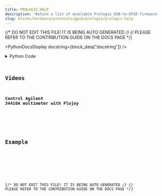 ```yaml
---
title: PROLOGIX_HELP
description: "Return a list of available Prologix USB-to-GPIB firmware commands."
slug: blocks/hardware/protocols/gpib/prologix/prologix-help
---
```


{/* DO NOT EDIT THIS FILE! IT IS BEING AUTO GENERATED */}
{/* PLEASE REFER TO THE CONTRIBUTION GUIDE ON THE DOCS PAGE */}


<PythonDocsDisplay docstring={block_data["docstring"]} />
<details>
<summary>Python Code</summary>



<Code code={pythonCode} lang="py" wrap theme="dracula" />

[Find this Flojoy Block on GitHub](https://github.com/flojoy-ai/blocks/blob/main/blocks/HARDWARE/PROTOCOLS/GPIB/PROLOGIX/PROLOGIX_HELP/PROLOGIX_HELP.py)

</details>

## Videos


### Control Agilent 34410A multimeter with Flojoy

<div className="not-content">
<YouTube id="https://www.youtube.com/watch?v=jaN89-ijxL0" />
</div>

## Example


<GetHelpWidget />


<AppDisplay app={app} blockName="PROLOGIX_HELP" client:visible />


<Example />

{/* DO NOT EDIT THIS FILE! IT IS BEING AUTO GENERATED */}
{/* PLEASE REFER TO THE CONTRIBUTION GUIDE ON THE DOCS PAGE */}
